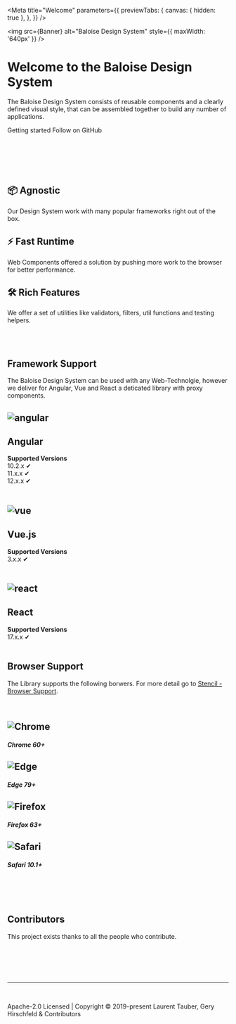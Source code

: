 


<Meta
  title="Welcome"
  parameters={{
    previewTabs: {
      canvas: { hidden: true },
    },
  }}
/>

<img src={Banner} alt="Baloise Design System" style={{ maxWidth: '640px' }} />

# Welcome to the Baloise Design System

The Baloise Design System consists of reusable components and a clearly defined visual style, that can be assembled together to build any number of applications.

<bal-app>
  <div>
    <bal-button link href="?path=/story/getting-started-changelog--page">
      Getting started
    </bal-button>
    <bal-button link href="https://github.com/baloise/design-system-components" target="_blank" outlined color="info" class="ml-4" icon="github">
      Follow on GitHub
    </bal-button>
  </div>
</bal-app>

<br />
<br />
<br />
<br />
<br />

<div class="features">
  <div class="feature">
    <h2>📦 Agnostic</h2>
    <p>Our Design System work with many popular frameworks right out of the box.</p>
  </div>
  <div class="feature">
    <h2>⚡️ Fast Runtime</h2>
    <p>Web Components offered a solution by pushing more work to the browser for better performance.</p>
  </div>
  <div class="feature">
    <h2>🛠️ Rich Features</h2>
    <p>We offer a set of utilities like validators, filters, util functions and testing helpers.</p>
  </div>
</div>

<br />
<br />

## Framework Support

The Baloise Design System can be used with any Web-Technolgie, however we deliver for Angular, Vue and React a deticated library with proxy components.

<div class="features">
  <div class="feature">
    <h2 style={{ height: '64px' }}>
      <img style={{ width: '64px' }} src={Angular} alt="angular" />
    </h2>
    <h2>Angular</h2>
    <p>
      <strong>Supported Versions</strong>
      <br />
      10.2.x ✔<br />
      11.x.x ✔<br />
      12.x.x ✔<br />
      <br />
    </p>
  </div>
  <div class="feature">
    <h2 style={{ height: '64px' }}>
      <img style={{ width: '64px' }} src={VueLogo} alt="vue" />
    </h2>
    <h2>Vue.js</h2>
    <p>
      <strong>Supported Versions</strong>
      <br />
      3.x.x ✔<br />
      <br />
    </p>
  </div>
  <div class="feature">
    <h2 style={{ height: '64px' }}>
      <img style={{ width: '64px' }} src={ReactLogo} alt="react" />
    </h2>
    <h2>React</h2>
    <p>
      <strong>Supported Versions</strong>
      <br />
      17.x.x ✔<br />
      <br />
    </p>
  </div>
</div>

## Browser Support

The Library supports the following borwers. For more detail go to [Stencil - Browser Support](https://stenciljs.com/docs/browser-support).

<br />

<div class="features">
  <div class="feature" style={{ flexBasis: '25%', maxWidth: '25%' }}>
    <h2 style={{ height: '48px', textAlign: 'center' }}>
      <img style={{ width: '48px' }} src={Chrome} alt="Chrome" />
    </h2>
    <h5 style={{ textAlign: 'center' }}>Chrome 60+</h5>
  </div>
  <div class="feature" style={{ flexBasis: '25%', maxWidth: '25%' }}>
    <h2 style={{ height: '48px', textAlign: 'center' }}>
      <img style={{ width: '48px' }} src={Edge} alt="Edge" />
    </h2>
    <h5 style={{ textAlign: 'center' }}>Edge 79+</h5>
  </div>
  <div class="feature" style={{ flexBasis: '25%', maxWidth: '25%' }}>
    <h2 style={{ height: '48px', textAlign: 'center' }}>
      <img style={{ width: '48px' }} src={Firefox} alt="Firefox" />
    </h2>
    <h5 style={{ textAlign: 'center' }}>Firefox 63+</h5>
  </div>
  <div class="feature" style={{ flexBasis: '25%', maxWidth: '25%' }}>
    <h2 style={{ height: '48px', textAlign: 'center' }}>
      <img style={{ width: '48px' }} src={Safari} alt="Safari" />
    </h2>
    <h5 style={{ textAlign: 'center' }}>Safari 10.1+</h5>
  </div>
</div>

<br />
<br />
<br />

## Contributors

This project exists thanks to all the people who contribute.

<br />


<Description markdown={contributors} />

<br />
<br />
<br />

<hr />

<br />

<p style={{ color: '#4e6e8e' }}>Apache-2.0 Licensed | Copyright © 2019-present Laurent Tauber, Gery Hirschfeld & Contributors</p>
